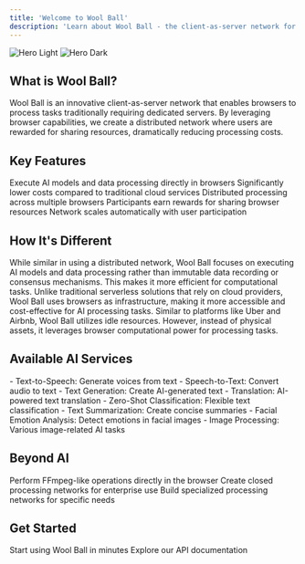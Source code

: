 ```yaml
---
title: 'Welcome to Wool Ball'
description: 'Learn about Wool Ball - the client-as-server network for AI processing'
---
```


<img
  className="block dark:hidden"
  src="/images/hero-light.svg"
  alt="Hero Light"
/>
<img
  className="hidden dark:block"
  src="/images/hero-dark.svg"
  alt="Hero Dark"
/>

## What is Wool Ball?

<Note>
Wool Ball is an innovative client-as-server network that enables browsers to process tasks traditionally requiring dedicated servers. By leveraging browser capabilities, we create a distributed network where users are rewarded for sharing resources, dramatically reducing processing costs.
</Note>

## Key Features

<CardGroup cols={2}>
  <Card
    title="Browser-Based Processing"
    icon="browser"
  >
    Execute AI models and data processing directly in browsers
  </Card>
  <Card
    title="Cost-Effective"
    icon="money-bill"
  >
    Significantly lower costs compared to traditional cloud services
  </Card>
  <Card
    title="Decentralized Network"
    icon="network-wired"
  >
    Distributed processing across multiple browsers
  </Card>
  <Card
    title="User Rewards"
    icon="gift"
  >
    Participants earn rewards for sharing browser resources
  </Card>
  <Card
    title="Automatic Scaling"
    icon="chart-line"
  >
    Network scales automatically with user participation
  </Card>
</CardGroup>

## How It's Different

<AccordionGroup>
  <Accordion icon="link" title="vs. Blockchain">
    While similar in using a distributed network, Wool Ball focuses on executing AI models and data processing rather than immutable data recording or consensus mechanisms. This makes it more efficient for computational tasks.
  </Accordion>
  <Accordion icon="cloud" title="vs. Serverless Computing">
    Unlike traditional serverless solutions that rely on cloud providers, Wool Ball uses browsers as infrastructure, making it more accessible and cost-effective for AI processing tasks.
  </Accordion>
  <Accordion icon="share-nodes" title="vs. Collaborative Economy">
    Similar to platforms like Uber and Airbnb, Wool Ball utilizes idle resources. However, instead of physical assets, it leverages browser computational power for processing tasks.
  </Accordion>
</AccordionGroup>

## Available AI Services

<CardGroup cols={2}>
  <Card
    title="Text Services"
    icon="text-size"
  >
    - Text-to-Speech: Generate voices from text
    - Speech-to-Text: Convert audio to text
    - Text Generation: Create AI-generated text
    - Translation: AI-powered text translation
    - Zero-Shot Classification: Flexible text classification
    - Text Summarization: Create concise summaries
  </Card>
  <Card
    title="Image Services"
    icon="image"
  >
    - Facial Emotion Analysis: Detect emotions in facial images
    - Image Processing: Various image-related AI tasks
  </Card>
</CardGroup>

## Beyond AI

<CardGroup cols={3}>
  <Card
    title="Video Operations"
    icon="video"
  >
    Perform FFmpeg-like operations directly in the browser
  </Card>
  <Card
    title="Private Networks"
    icon="lock"
  >
    Create closed processing networks for enterprise use
  </Card>
  <Card
    title="Custom Solutions"
    icon="gear"
  >
    Build specialized processing networks for specific needs
  </Card>
</CardGroup>

## Get Started

<CardGroup cols={2}>
  <Card
    title="Quick Start Guide"
    icon="play"
    href="/quickstart"
  >
    Start using Wool Ball in minutes
  </Card>
  <Card
    title="API Reference"
    icon="code"
    href="/api-reference"
  >
    Explore our API documentation
  </Card>
</CardGroup>
